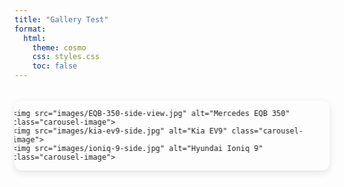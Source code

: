 ```yaml
---
title: "Gallery Test"
format:
  html:
    theme: cosmo
    css: styles.css
    toc: false
---
```


<style>
.carousel {
  overflow: hidden;
  width: 100%;
  max-width: 900px;
  margin: 2rem auto;
  border-radius: 12px;
  box-shadow: 0 4px 12px rgba(0,0,0,0.1);
}

.carousel-track {
  display: flex;
  animation: scroll 15s linear infinite;
}

.carousel-image {
  width: 100%;
  max-width: 100%;
  flex-shrink: 0;
  object-fit: cover;
  max-height: 400px;
  margin-right: 1rem;
}

@keyframes scroll {
  0% { transform: translateX(0); }
  33% { transform: translateX(-100%); }
  66% { transform: translateX(-200%); }
  100% { transform: translateX(0); }
}
</style>

<div class="carousel">
  <div class="carousel-track">
    <img src="images/EQB-350-side-view.jpg" alt="Mercedes EQB 350" class="carousel-image">
    <img src="images/kia-ev9-side.jpg" alt="Kia EV9" class="carousel-image">
    <img src="images/ioniq-9-side.jpg" alt="Hyundai Ioniq 9" class="carousel-image">
  </div>
</div>
